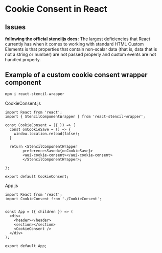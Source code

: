 
<Meta title="Components/Cookie Consent/React" />

# Cookie Consent in React

## Issues

**following the official stenciljs docs:**
The largest deficiencies that React currently has when it comes to working with standard HTML Custom Elements is that properties that contain non-scalar data (that is, data that is not a string or number) are not passed properly and custom events are not handled properly.

## Example of a custom cookie consent wrapper component

```javascript
npm i react-stencil-wrapper
```

CookieConsent.js

```JSX
import React from 'react';
import { StencilComponentWrapper } from 'react-stencil-wrapper';

const CookieConsent = ({ }) => {
  const onCookieSave = () => {
    window.location.reload(false);
  }

  return <StencilComponentWrapper
        preferencesSaved={onCookieSave}>
        <aui-cookie-consent></aui-cookie-consent>
        </StencilComponentWrapper>;

};

export default CookieConsent;
```

App.js

```JSX
import React from 'react';
import CookieConsent from './CookieConsent';


const App = ({ children }) => (
  <div>
    <header></header>
    <section></section>
    <CookieConsent />
  </div>
);

export default App;
```
